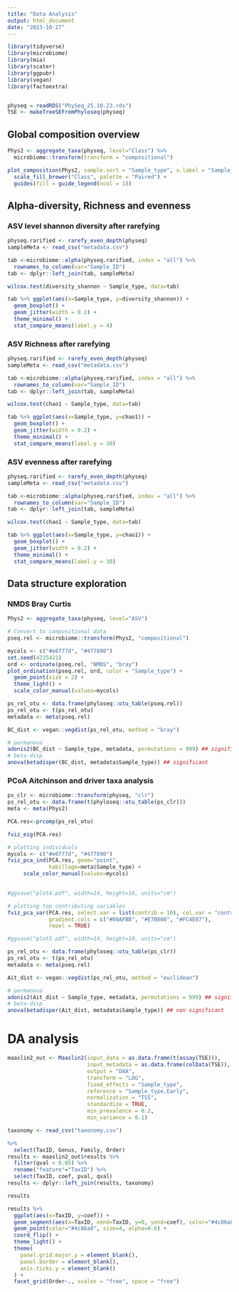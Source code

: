 ```yaml
---
title: "Data Analysis"
output: html_document
date: "2023-10-27"
---
```



```r
library(tidyverse)
library(microbiome)
library(mia)
library(scater)
library(ggpubr)
library(vegan)
library(factoextra)


physeq = readRDS("PhySeq_25.10.23.rds")
TSE <- makeTreeSEFromPhyloseq(physeq)
```

##  Global composition overview

```r
Phys2 <- aggregate_taxa(physeq, level="Class") %>%
  microbiome::transform(transform = "compositional")

plot_composition(Phys2, sample.sort = "Sample_type", x.label = "Sample_ID") +
  scale_fill_brewer("Class", palette = "Paired") +
  guides(fill = guide_legend(ncol = 1))

```

## Alpha-diversity, Richness and evenness

### ASV level shannon diversity after rarefying

```r
physeq.rarified <- rarefy_even_depth(physeq)
sampleMeta <- read_csv("metadata.csv")

tab <-microbiome::alpha(physeq.rarified, index = "all") %>%
  rownames_to_column(var="Sample_ID")
tab <- dplyr::left_join(tab, sampleMeta)

wilcox.test(diversity_shannon ~ Sample_type, data=tab)

tab %>% ggplot(aes(x=Sample_type, y=diversity_shannon)) +
  geom_boxplot() + 
  geom_jitter(width = 0.2) +
  theme_minimal() +
  stat_compare_means(label.y = 4)      

```

### ASV Richness after rarefying

```r
physeq.rarified <- rarefy_even_depth(physeq)
sampleMeta <- read_csv("metadata.csv")

tab <-microbiome::alpha(physeq.rarified, index = "all") %>%
  rownames_to_column(var="Sample_ID")
tab <- dplyr::left_join(tab, sampleMeta)

wilcox.test(chao1 ~ Sample_type, data=tab)

tab %>% ggplot(aes(x=Sample_type, y=chao1)) +
  geom_boxplot() + 
  geom_jitter(width = 0.2) +
  theme_minimal() +
  stat_compare_means(label.y = 30) 
```

### ASV evenness after rarefying

```r
physeq.rarified <- rarefy_even_depth(physeq)
sampleMeta <- read_csv("metadata.csv")

tab <-microbiome::alpha(physeq.rarified, index = "all") %>%
  rownames_to_column(var="Sample_ID")
tab <- dplyr::left_join(tab, sampleMeta)

wilcox.test(chao1 ~ Sample_type, data=tab)

tab %>% ggplot(aes(x=Sample_type, y=chao1)) +
  geom_boxplot() + 
  geom_jitter(width = 0.2) +
  theme_minimal() +
  stat_compare_means(label.y = 30) 
```

## Data structure exploration

### NMDS Bray Curtis

```r
Phys2 <- aggregate_taxa(physeq, level="ASV")

# Convert to compositional data
pseq.rel <- microbiome::transform(Phys2, "compositional")

mycols <- c("#e0777d", "#477890")
set.seed(4235421)
ord <- ordinate(pseq.rel, "NMDS", "bray")
plot_ordination(pseq.rel, ord, color = "Sample_type") +
  geom_point(size = 2) +
  theme_light() +
  scale_color_manual(values=mycols)

```

```r
ps_rel_otu <- data.frame(phyloseq::otu_table(pseq.rel))
ps_rel_otu <- t(ps_rel_otu)
metadata <- meta(pseq.rel)

BC_dist <- vegan::vegdist(ps_rel_otu, method = "bray")

# permanova
adonis2(BC_dist ~ Sample_type, metadata, permutations = 999) ## significant
# beta-disp
anova(betadisper(BC_dist, metadata$Sample_type)) ## significant

```


### PCoA Aitchinson and driver taxa analysis

```r
ps_clr <- microbiome::transform(physeq, "clr")
ps_rel_otu <- data.frame(t(phyloseq::otu_table(ps_clr)))
meta <- meta(Phys2)

PCA.res<-prcomp(ps_rel_otu)

fviz_eig(PCA.res)
```

```r
# plotting individuals
mycols <- c("#e0777d", "#477890")
fviz_pca_ind(PCA.res, geom="point",
             habillage=meta$Sample_type) +
     scale_color_manual(values=mycols)

  
#ggsave("plot4.pdf", width=14, height=10, units="cm")

```

```r
# plotting top contributing variables
fviz_pca_var(PCA.res, select.var = list(contrib = 10), col.var = "contrib", 
             gradient.cols = c("#00AFBB", "#E7B800", "#FC4E07"),
             repel = TRUE)

#ggsave("plot5.pdf", width=14, height=10, units="cm")

```

```r
ps_rel_otu <- data.frame(phyloseq::otu_table(ps_clr))
ps_rel_otu <- t(ps_rel_otu)
metadata <- meta(pseq.rel)

Ait_dist <- vegan::vegdist(ps_rel_otu, method = "euclidean")

# permanova
adonis2(Ait_dist ~ Sample_type, metadata, permutations = 999) ## significant
# beta-disp
anova(betadisper(Ait_dist, metadata$Sample_type)) ## non significant

```

# DA analysis

```r
maaslin2_out <- Maaslin2(input_data = as.data.frame(t(assay(TSE))),
                         input_metadata = as.data.frame(colData(TSE)),
                         output = "DAA",
                         transform = "LOG",
                         fixed_effects = "Sample_type",
                         reference = "Sample_type,Early",
                         normalization = "TSS",
                         standardize = TRUE,
                         min_prevalence = 0.2,
                         min_variance = 0.1)
```

```r
taxonomy <- read_csv("taxonomy.csv") 

%>%
  select(TaxID, Genus, Family, Order)
results <- maaslin2_out$results %>%
  filter(qval < 0.05) %>%
  rename("feature"="TaxID") %>%
  select(TaxID, coef, pval, qval)
results <- dplyr::left_join(results, taxonomy)

results

```

```r
results %>% 
  ggplot(aes(x=TaxID, y=coef)) +
  geom_segment(aes(x=TaxID, xend=TaxID, y=0, yend=coef), color="#4c86a8") +
  geom_point(color="#4c86a8", size=4, alpha=0.6) +
  coord_flip() +
  theme_light() +
  theme(
    panel.grid.major.y = element_blank(),
    panel.border = element_blank(),
    axis.ticks.y = element_blank()
  ) +
  facet_grid(Order~., scales = "free", space = "free")

```


